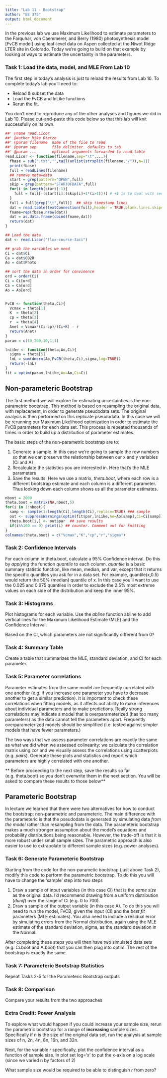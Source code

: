 ---
title: "Lab 11 - Bootstrap"
author: "EE 375"
output: html_document
---

In the previous lab we use Maximum Likelihood to estimate parameters to the Farquhar, von Caemmerer, and Berry (1980) photosynthesis model [FvCB model] using leaf-level data on Aspen collected at the Niwot Ridge LTER site in Colorado. Today we're going to build on that example by looking at ways to estimate the uncertainty in the parameters.

### Task 1: Load the data, model, and MLE From Lab 10

The first step in today's analysis is just to reload the results from Lab 10. To complete today's lab you'll need to:

* Reload & subset the data
* Load the FvCB and lnLike functions
* Rerun the fit.  

You don't need to reproduce any of the other analyses and figures we did in Lab 10. Please cut-and-paste this code below so that this lab will knit successfully on its own.

```{r}
##' @name read.Licor
##' @author Mike Dietze
##' @param filename  name of the file to read
##' @param sep       file delimiter. defaults to tab
##' @param ...       optional arguments forwarded to read.table
read.Licor <- function(filename,sep="\t",...){
  fbase = sub(".txt","",tail(unlist(strsplit(filename,"/")),n=1))
  print(fbase)
  full = readLines(filename)
  ## remove meta=data
  start = grep(pattern="OPEN",full)
  skip = grep(pattern="STARTOFDATA",full)  
  for(i in length(start):1){
    full = full[-(start[i]:(skip[i]+1*(i>1)))] # +1 is to deal with second header
  }
  full = full[grep("\t",full)]  ## skip timestamp lines
  dat = read.table(textConnection(full),header = TRUE,blank.lines.skip=TRUE,sep=sep,...)
  fname=rep(fbase,nrow(dat))
  dat = as.data.frame(cbind(fname,dat))
  return(dat)
}

## Load the data
dat <- read.Licor("flux-course-3aci")

## grab the variables we need 
Ci = dat$Ci
Ca = dat$CO2R
Ao = dat$Photo

## sort the data in order for convinence
ord = order(Ci)
Ci = Ci[ord]
Ca = Ca[ord]
Ao = Ao[ord]


FvCB <- function(theta,Ci){
  Vcmax = theta[1]
  K  = theta[2]
  cp = theta[3]
  r  = theta[4]
  Anet = Vcmax*(Ci-cp)/(Ci+K) - r
  return(Anet)
}
param = c(10,200,10,1,1)

lnLike <- function(theta,Ao,Ci){
  sigma = theta[5]
  lnL = sum(dnorm(Ao,FvCB(theta,Ci),sigma,log=TRUE))
  return(-lnL)
}
fit = optim(param,lnLike,Ao=Ao,Ci=Ci)
```


## Non-parameteric Bootstrap

The first method we will explore for estimating uncertainties is the non-parametric bootstrap. This method is based on resampling the original data, with replacement, in order to generate pseudodata sets. The original analysis is then performed on this replicate pseudodata. In this case we will be rerunning our Maximum Likelihood optimization in order to estimate the FvCB parameters for each data set. This process is repeated thousands of times in order to build up a distribution of parameter estimates.

The basic steps of the non-parametric bootstrap are to:

1. Generate a sample. In this case we're going to sample the row numbers so that we can preserve the relationship between our x and y variables (Ci and A)
2. Recalculate the statistics you are interested in. Here that's the MLE parameters
3. Save the results. Here we use a matrix, _theta.boot_, where each row is a different bootstrap estimate and each column is a different parameter. Thus looking down each column shows us all the parameter estimates.

```{r}
nboot = 2000
theta.boot = matrix(NA,nboot,5)
for(i in 1:nboot){
  samp <- sample(1:length(Ci),length(Ci),replace=TRUE) ### sample 
  out <- suppressWarnings(optim(fit$par,lnLike,Ao=Ao[samp],Ci=Ci[samp])) ### fit sample 
  theta.boot[i,] <- out$par  ## save results
  if(i%%100 == 0) print(i) ## counter. Comment out for knitting
}
colnames(theta.boot) = c("Vcmax","K","cp","r","sigma")  
```

### Task 2: Confidence Intervals

For each column in theta.boot, calculate a 95% Confidence interval. Do this by _applying_ the function _quantile_ to each column. _quantile_ is a basic summary statistic function, like mean, median, and var, except that it returns the specific quantiles you ask for in a data set. For example, quantile(x,0.5) would return the 50% (median) quantile of x. In this case you'll want to use the 0.025 and 0.975 quantiles in order to exclude the 2.5% most extreme values on each side of the distribution and keep the inner 95%.

### Task 3: Histograms

Plot histograms for each variable. Use the _abline_ function abline to add vertical lines for the Maximum Likelihood Estimate (MLE) and the Confidence Interval.

Based on the CI, which parameters are not significantly different from 0?


### Task 4: Summary Table

Create a table that summarizes the MLE, standard deviation, and CI for each parameter. 

### Task 5: Parameter correlations

Parameter estimates from the same model are frequently correlated with one another (e.g. if you increase one parameter you have to decrease another to get a similar prediction). It is important to check these correlations when fitting models, as it affects out ability to make inferences about individual parameters and to make predictions. Really strong correlations may indicate a model that is overparameterized (has too many parameters) as the data cannot tell the parameters apart. Frequently overparameterized models should be simplified (i.e. tested against simpler models that have fewer parameters.) 

The two ways that we assess parameter correlations are exactly the same as what we did when we assessed colinearity: we calculate the correlation matrix using _cor_ and we visually assess the correlations using scatterplots (e.g. _pairs_). Generate these plots and statistics and report which parameters are highly correlated with one another.

** Before proceeding to the next step, save the results so far (e.g. theta.boot) so you don't overwrite them in the next section. You will be asked to compare these results to those below**

## Parameteric Bootstrap

In lecture we learned that there were two alternatives for how to conduct the bootstrap: non-parametric and parameteric. The main difference with the parameteric is that the pseudodata is generated by simulating data _from the model_ rather than resampling from the data. The parameteric bootstrap makes a much stronger assumption about the model's equations and probability distributions being reasonable. However, the trade-off is that it is more robust under small sample sizes. The parametric approach is also easier to use to extrapolate to different sample sizes (e.g. power analyses). 

### Task 6: Generate Parameteric Bootstrap

Starting from the code for the non-parametic bootstrap (just above Task 2), modify this code to perform the parametric bootstrap. To do this you will have to change the 'sample' step into two steps

1. Draw a sample of input variables (in this case Ci) that is the _same size_ as the original data. I'd recommend drawing from a uniform distribution (_dunif_) over the range of Ci (e.g. 0 to 700).
2. Draw a sample of the output variable (in this case A). To do this you will need to run the model, FvCB, given the input (Ci) and the _best fit_ parameters (MLE estimates). You also need to include a residual error by simulating errors from the Normal distribution, again using the MLE estimate of the standard deviation, sigma, as the standard deviation in the Normal.

After completing these steps you will then have two simulated data sets (e.g. Ci.boot and A.boot) that you can then plug into optim. The rest of the bootstrap is exactly the same.

### Task 7: Parameteric Bootstrap Statistics

Repeat Tasks 2-5 for the Parameteric Bootstrap outputs

### Task 8: Comparison

Compare your results from the two approaches


### Extra Credit: Power Analysis

To explore what would happen if you could increase your sample size, rerun the parametric bootstrap for a range of **increasing** sample sizes. Specifically if _n_ is the size of the original data set, run the analysis at sample sizes of n, 2n, 4n, 8n, 16n, and 32n.  

Next, for the variable *r* specifically, plot the confidence interval as a function of sample size. In plot set log='x' to put the x-axis on a log scale (since we varied n by factors of 2)

What sample size would be required to be able to distinguish *r* from zero?
